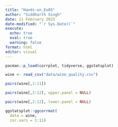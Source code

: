 ```yaml
---
title: "Hands-on_Ex05"
author: "Siddharth Singh"
date: 11 February 2023
date-modified: "`r Sys.Date()`"
execute: 
  echo: true
  eval: true
  warning: false
format: html
editor: visual
---
```


```r
pacman::p_load(corrplot, tidyverse, ggstatsplot)
```

```r
wine <- read_csv("data/wine_quality.csv")
```

```r
pairs(wine[,1:11])
```

```r
pairs(wine[,2:12], upper.panel = NULL)
```

```r
pairs(wine[,2:12], lower.panel = NULL)
```

```r
ggstatsplot::ggcorrmat(
  data = wine, 
  cor.vars = 1:11)
```
